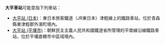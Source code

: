 {{NoteTA
|1=zh-tw:大平車站;zh-hk:大平站; zh-cn:大平站;
}}
'''大平車站'''可能意指下列車站：
* [[大平站_(日本)|大平站 (日本)]]：東日本旅客鐵道（JR東日本）津輕線上的鐵路車站，位於青森縣東津輕郡外濱町境內。
* [[大平站_(平壤市)|大平站 (平壤市)]]：朝鮮民主主義人民共和國鐵道省所管理的平南線沿線鐵路車站，位於平壤直轄市中區域境內。
{{disambiguation|cat=三字車站名消歧義}}